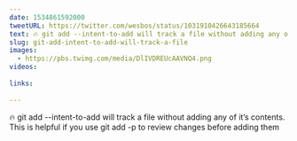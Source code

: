 ```yaml
---
date: 1534861592000
tweetURL: https://twitter.com/wesbos/status/1031910426643185664
text: 🔥 git add --intent-to-add will track a file without adding any of it’s contents. This is helpful if you use git add -p to review changes before adding them 
slug: git-add-intent-to-add-will-track-a-file
images:
  - https://pbs.twimg.com/media/DlIVDREUcAAVNQ4.png
videos:
  
links:
  
---
```

🔥 git add --intent-to-add will track a file without adding any of it’s contents. This is helpful if you use git add -p to review changes before adding them
